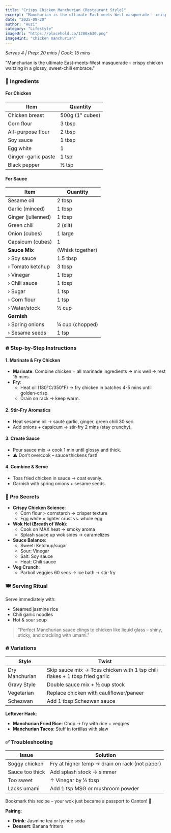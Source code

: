 ```yaml
---
title: "Crispy Chicken Manchurian (Restaurant Style)"
excerpt: "Manchurian is the ultimate East-meets-West masquerade – crispy chicken waltzing in a glossy, sweet-chili embrace."
date: "2025-08-20"
author: "Huzi"
category: "Lifestyle"
imageUrl: "https://placehold.co/1200x630.png"
imageHint: "chicken manchurian"
---
```


*Serves 4 | Prep: 20 mins | Cook: 15 mins*

"Manchurian is the ultimate East-meets-West masquerade – crispy chicken waltzing in a glossy, sweet-chili embrace."

### 🧂 Ingredients

#### For Chicken
| Item                | Quantity           |
| ------------------- | ------------------ |
| Chicken breast      | 500g (1" cubes)    |
| Corn flour          | 3 tbsp             |
| All-purpose flour   | 2 tbsp             |
| Soy sauce           | 1 tbsp             |
| Egg white           | 1                  |
| Ginger-garlic paste | 1 tsp              |
| Black pepper        | ½ tsp              |

#### For Sauce
| Item                | Quantity           |
| ------------------- | ------------------ |
| Sesame oil          | 2 tbsp             |
| Garlic (minced)     | 1 tbsp             |
| Ginger (julienned)  | 1 tbsp             |
| Green chili         | 2 (slit)           |
| Onion (cubes)       | 1 large            |
| Capsicum (cubes)    | 1                  |
| **Sauce Mix**       | (Whisk together)   |
| › Soy sauce         | 1.5 tbsp           |
| › Tomato ketchup    | 3 tbsp             |
| › Vinegar           | 1 tbsp             |
| › Chili sauce       | 1 tbsp             |
| › Sugar             | 1 tsp              |
| › Corn flour        | 1 tsp              |
| › Water/stock       | ½ cup              |
| **Garnish**         |                    |
| › Spring onions     | ¼ cup (chopped)    |
| › Sesame seeds      | 1 tsp              |

### 🔥 Step-by-Step Instructions

#### 1. Marinate & Fry Chicken
- **Marinate**: Combine chicken + all marinade ingredients → mix well → rest 15 mins.
- **Fry**:
  - Heat oil (180°C/350°F) → fry chicken in batches 4-5 mins until golden-crisp.
  - Drain on rack → keep warm.

#### 2. Stir-Fry Aromatics
- Heat sesame oil → sauté garlic, ginger, green chili 30 sec.
- Add onions + capsicum → stir-fry 2 mins (stay crunchy).

#### 3. Create Sauce
- Pour sauce mix → cook 1 min until glossy and thick.
- ⚠️ Don’t overcook – sauce thickens fast!

#### 4. Combine & Serve
- Toss fried chicken in sauce → coat evenly.
- Garnish with spring onions + sesame seeds.

### 🌟 Pro Secrets

- **Crispy Chicken Science**:
  - Corn flour > cornstarch → crisper texture
  - Egg white = lighter crust vs. whole egg
- **Wok Hei (Breath of Wok)**:
  - Cook on MAX heat → smoky aroma
  - Splash sauce up wok sides → caramelizes
- **Sauce Balance**:
  - Sweet: Ketchup/sugar
  - Sour: Vinegar
  - Salt: Soy sauce
  - Heat: Chili sauce
- **Veg Crunch**:
  - Parboil veggies 60 secs → ice bath → stir-fry

### 🍽️ Serving Ritual

Serve immediately with:
- Steamed jasmine rice
- Chili garlic noodles
- Hot & sour soup

>"Perfect Manchurian sauce clings to chicken like liquid glass – shiny, sticky, and crackling with umami."

### 🔥 Variations

| Style         | Twist                                                          |
| ------------- | -------------------------------------------------------------- |
| Dry Manchurian| Skip sauce mix → Toss chicken with 1 tsp chili flakes + 1 tbsp fried garlic |
| Gravy Style   | Double sauce mix + ½ cup stock                                 |
| Vegetarian    | Replace chicken with cauliflower/paneer                        |
| Schezwan      | Add 1 tbsp Schezwan sauce                                      |

**Leftover Hack**:
- **Manchurian Fried Rice**: Chop → fry with rice + veggies
- **Manchurian Tacos**: Stuff in tortillas with slaw

### ✅ Troubleshooting

| Issue            | Solution                                      |
| ---------------- | --------------------------------------------- |
| Soggy chicken    | Fry at higher temp → drain on rack (not paper)|
| Sauce too thick  | Add splash stock → simmer                     |
| Too sweet        | ↑ Vinegar by ½ tbsp                           |
| Lacks umami      | Add 1 tsp MSG or mushroom powder              |

Bookmark this recipe – your wok just became a passport to Canton! 🥢

**Pairing**:
- **Drink**: Jasmine tea or lychee soda
- **Dessert**: Banana fritters
